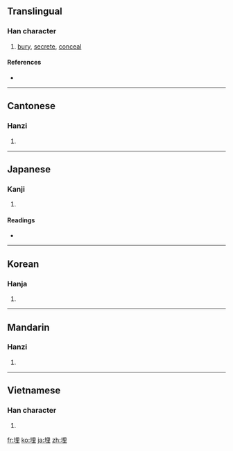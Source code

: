 ==Translingual==

===Han character===
{{Han char|rn=32|rad=土|as=07|sn=10|four=4611<sub>4</sub>|canj=土田土 (GWG)|ids=⿰[[土]][[里]]}}

# [[bury]], [[secrete]], [[conceal]]

====References====
* {{Han ref|kx=0229.280|dkj=05116|dj=0465.180|hdz=10443.210|uh=57CB|ud=22475|bh=AE49|bd=44617}}

----

==Cantonese==

===Hanzi===
{{yue-hanzi|jyut=|y=maai4}}

# {{defn|Cantonese|sort=土07}}

----

==Japanese==

===Kanji===
{{ja-kanji|grade=c|rs=土07}}

# {{defn|Japanese}}

====Readings====
* {{ja-readings|on=[[まい]] (mai), [[ばい]] (bai)|kun=[[うめる]] (umeru), [[うずめる]] (uzumeru), [[うまる]] (umaru)}}

----

==Korean==

===Hanja===
{{ko-hanja|hangeul=매|rv=mae|mr=mae}}

# {{defn|Korean|sort=土07}}

----

==Mandarin==

===Hanzi===
{{cmn-hanzi|pin=[[mái]] ([[mai2]])|wg=}}

# {{defn|Mandarin|sort=土07}}

----

==Vietnamese==

===Han character===
{{vi-hantu|[[mai]], [[mài]], [[man]]|rs=土07}}

# {{defn|Vietnamese|sort=土07}}

[[fr:埋]]
[[ko:埋]]
[[ja:埋]]
[[zh:埋]]